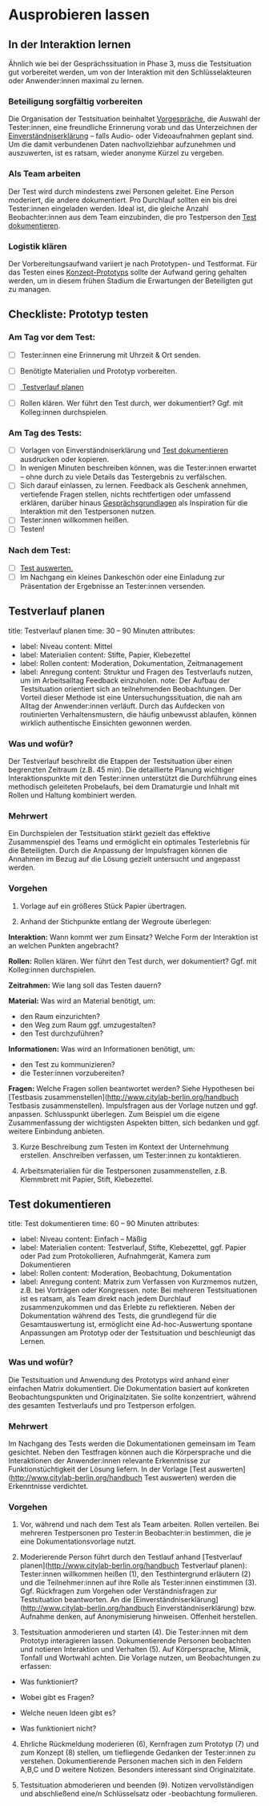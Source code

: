 
# Ausprobieren lassen

## In der Interaktion lernen

Ähnlich wie bei der Gesprächssituation in Phase 3, muss die Testsituation gut vorbereitet werden, um von der Interaktion mit den Schlüssel­akteuren oder Anwender:innen maximal zu lernen.

### Beteiligung sorgfältig vorbereiten

Die Organisation der Testsituation beinhaltet [Vorgespräche](/buch/erkennen/rausgehen-menschen-treffen#vorgespräche-führen), die Auswahl der Tester:innen, eine freundliche Erinnerung vorab und das Unterzeichnen der [Einverständniserklärung](/arbeitsblatt/03_einverstaendniserklaerung.pdf) – falls Audio- oder Videoaufnahmen geplant sind. Um die damit verbundenen Daten nachvollziehbar aufzunehmen und auszuwerten, ist es ratsam, wieder anonyme Kürzel zu vergeben.

### Als Team arbeiten

Der Test wird durch mindestens zwei Personen geleitet. Eine Person moderiert, die andere dokumentiert. Pro Durchlauf sollten ein bis drei Tester:innen eingeladen werden. Ideal ist, die gleiche Anzahl Beobachter:innen aus dem Team einzubinden, die pro Testperson den [Test dokumentieren](/buch/erproben/ausprobieren-lassen#test-dokumentieren).

### Logistik klären

Der Vorbereitungsaufwand variiert je nach Prototypen- und Testformat. Für das Testen eines [Konzept-Prototyps](/buch/erproben/prototypen-erstellen#konzept-prototypen) sollte der Aufwand gering gehalten werden, um in diesem frühen Stadium die Erwartungen der Beteiligten gut zu managen.

## Checkliste: Prototyp testen

### Am Tag vor dem Test:

- [ ] Tester:innen eine Erinnerung mit Uhrzeit & Ort senden.
- [ ] Benötigte Materialien und Prototyp vorbereiten.
- [ ] <a href="#testverlauf-planen"> Testverlauf planen </a>
- [ ] Rollen klären. Wer führt den Test durch, wer dokumentiert? Ggf. mit Kolleg:innen durchspielen.


### Am Tag des Tests:

- [ ] Vorlagen von  Einverständniserklärung und <a href="/buch/erproben/ausprobieren-lassen#test-dokumentieren">Test dokumentieren</a> ausdrucken oder kopieren.
- [ ] In wenigen Minuten beschreiben können, was die Tester:innen erwartet – ohne durch zu viele Details das Testergebnis zu verfälschen.
- [ ] Sich darauf einlassen, zu lernen. Feedback als Geschenk annehmen, vertiefende Fragen stellen, nichts rechtfertigen oder umfassend erklären, darüber hinaus <a href="/buch/erkennen/gespraechsbasis-erstellen#gesprächsgrundlagen">Gesprächsgrundlagen</a> als Inspiration für die Interaktion mit den Testpersonen nutzen.
- [ ] Tester:innen willkommen heißen.
- [ ] Testen!

### Nach dem Test:

- [ ] <a href="/buch/erproben/lernen-anpassen#test-auswerten">Test auswerten.</a>
- [ ] Im Nachgang ein kleines Dankeschön oder eine Einladung zur Präsentation der Ergebnisse an Tester:innen versenden.

## Testverlauf planen


title: Testverlauf planen
time: 30 – 90 Minuten
attributes:
- label: Niveau
  content: Mittel
- label: Materialien
  content: Stifte, Papier, Klebezettel
- label: Rollen
  content: Moderation, Dokumentation, Zeitmanagement
- label: Anregung
  content: Struktur und Fragen des Testverlaufs nutzen, um im Arbeitsalltag Feedback einzuholen.
note: Der Aufbau der Testsituation orientiert sich an teilnehmenden Beobachtungen. Der Vorteil dieser Methode ist eine Untersuchungssituation, die nah am Alltag der Anwender:innen verläuft. Durch das Aufdecken von routinierten Verhaltensmustern, die häufig unbewusst ablaufen, können wirklich authentische Einsichten gewonnen werden.


### Was und wofür?

Der Testverlauf beschreibt die Etappen der Testsituation über einen begrenzten Zeitraum (z.B. 45 min). Die detaillierte Planung wichtiger Interaktionspunkte mit den Tester:innen unterstützt die Durchführung eines methodisch geleiteten Probelaufs, bei dem Dramaturgie und Inhalt mit Rollen und Haltung kombiniert werden.

### Mehrwert

Ein Durchspielen der Testsituation stärkt gezielt das effektive Zusammenspiel des Teams und ermöglicht ein optimales Testerlebnis für die Beteiligten. Durch die Anpassung der Impulsfragen können die Annahmen im Bezug auf die Lösung gezielt untersucht und angepasst werden.

### Vorgehen

1. Vorlage auf ein größeres Stück Papier übertragen.

2. Anhand der Stichpunkte entlang der Wegroute überlegen:

**Interaktion:** Wann kommt wer zum Einsatz? Welche Form der Interaktion ist an welchen Punkten angebracht?

**Rollen:** Rollen klären. Wer führt den Test durch, wer dokumentiert? Ggf. mit Kolleg:innen durchspielen.

**Zeitrahmen:** Wie lang soll das Testen dauern?

**Material:** Was wird an Material benötigt, um:

- den Raum einzurichten?
- den Weg zum Raum ggf. umzugestalten?
- den Test durchzuführen?

**Informationen:** Was wird an Informationen benötigt, um:

- den Test zu kommunizieren?
- die Tester:innen vorzubereiten?

**Fragen:** Welche Fragen sollen beantwortet werden? Siehe Hypothesen bei [Testbasis zusammenstellen](http://www.citylab-berlin.org/handbuch Testbasis zusammenstellen). Impulsfragen aus der Vorlage nutzen und ggf. anpassen. Schlusspunkt überlegen. Zum Beispiel um die eigene Zusammen­fassung der wichtigsten Aspekten bitten, sich bedanken und ggf. weitere Einbindung anbieten.

3. Kurze Beschreibung zum Testen im Kontext der Unternehmung erstellen. Anschreiben verfassen, um Tester:innen zu kontaktieren.

4. Arbeitsmaterialien für die Testpersonen zusammenstellen, z.B. Klemmbrett mit Papier, Stift, Klebezettel.

## Test dokumentieren


title: Test dokumentieren
time: 60 – 90 Minuten
attributes:
  - label: Niveau
    content: Einfach – Mäßig
  - label: Materialien
    content: Testverlauf, Stifte, Klebezettel, ggf. Papier oder Pad zum Protokollieren, Aufnahmgerät, Kamera zum Dokumentieren
  - label: Rollen
    content: Moderation, Beobachtung, Dokumentation
  - label: Anregung
    content: Matrix zum Verfassen von Kurzmemos nutzen, z.B. bei Vorträgen oder Kongressen.
note: Bei mehreren Testsituationen ist es ratsam, als Team direkt nach jedem Durchlauf zusammenzukommen und das Erlebte zu reflektieren. Neben der Dokumentation während des Tests, die grundlegend für die Gesamtauswertung ist, ermöglicht eine Ad-hoc-Auswertung spontane Anpassungen am Prototyp oder der Testsituation und beschleunigt das Lernen.


### Was und wofür?

Die Testsituation und Anwendung des Prototyps wird anhand einer einfachen Matrix dokumentiert. Die Dokumentation basiert auf konkreten Beobachtungspunkten und Originalzitaten. Sie sollte konzentriert, während des gesamten Testverlaufs und pro Testperson erfolgen.

### Mehrwert

Im Nachgang des Tests werden die Dokumentationen gemeinsam im Team gesichtet. Neben den Testfragen können auch die Körpersprache und die Interaktionen der Anwender:innen relevante Erkenntnisse zur Funktionstüchtigkeit der Lösung liefern. In der Vorlage [Test auswerten](http://www.citylab-berlin.org/handbuch Test auswerten) werden die Erkenntnisse verdichtet.

### Vorgehen

1. Vor, während und nach dem Test als Team arbeiten. Rollen verteilen. Bei mehreren Testpersonen pro Tester:in Beobachter:in bestimmen, die je eine Dokumentationsvorlage nutzt.

2. Moderierende Person führt durch den Testlauf anhand [Testverlauf planen](http://www.citylab-berlin.org/handbuch Testverlauf planen): Tester:innen willkommen heißen (1), den Testhintergrund erläutern (2) und die Teilnehmer:innen auf ihre Rolle als Tester:innen einstimmen (3). Ggf. Rückfragen zum Vorgehen oder Verständnisfragen zur Testsituation beantworten. An die [Einverständniserklärung](http://www.citylab-berlin.org/handbuch Einverständniserklärung) bzw. Aufnahme denken, auf Anonymisierung hinweisen. Offenheit herstellen.

3. Testsituation anmoderieren und starten (4). Die Tester:innen mit dem Prototyp interagieren lassen. Dokumentierende Personen beobachten und notieren Interaktion und Verhalten (5). Auf Körpersprache, Mimik, Tonfall und Wortwahl achten. Die Vorlage nutzen, um Beobachtungen zu erfassen:

- Was funktioniert?

- Wobei gibt es Fragen?

- Welche neuen Ideen gibt es?

- Was funktioniert nicht?

4. Ehrliche Rückmeldung moderieren (6), Kernfragen zum Prototyp (7) und zum Konzept (8) stellen, um tiefliegende Gedanken der Tester:innen zu verstehen. Dokumentierende Personen machen sich in den Feldern A,B,C und D weitere Notizen. Besonders interessant sind Originalzitate.

5. Testsituation abmoderieren und beenden (9). Notizen vervollständigen und abschließend eine/n Schlüsselsatz oder -beobachtung formulieren.
